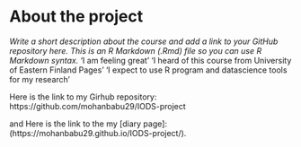 
# About the project

*Write a short description about the course and add a link to your GitHub repository here. This is an R Markdown (.Rmd) file so you can use R Markdown syntax.*
'I am feeling great'
'I heard of this course from University of Eastern Finland Pages'
'I expect to use R program and datascience tools for my research'


Here is the link to my Girhub repository:
https://github.com/mohanbabu29/IODS-project

and Here is the link to the my [diary page]:
(https://mohanbabu29.github.io/IODS-project/).

[^1]: Great Footnote



